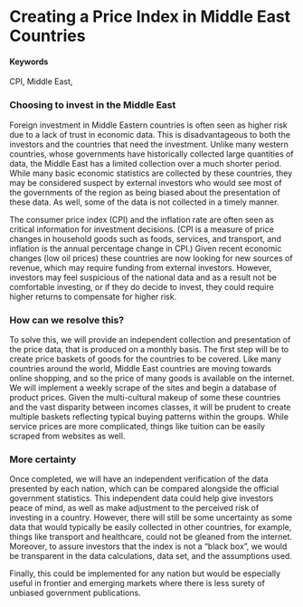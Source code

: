 # Creating a Price Index in  Middle East Countries

#### Keywords

CPI, Middle East,

### Choosing to invest in the Middle East
Foreign investment in Middle Eastern countries is often seen as higher risk due to a lack of trust in economic data.  This is disadvantageous to both the investors and the countries that need the investment.  Unlike many western countries, whose governments have historically collected large quantities of data, the Middle East has a limited collection over a much shorter period.  While many basic economic statistics are collected by these countries, they may be considered suspect by external investors who would see most of the governments of the region as being biased about the presentation of these data.  As well, some of the data is not collected in a timely manner.

The consumer price index (CPI) and the inflation rate are often seen as critical information for investment decisions.  (CPI is a measure of price changes in household goods such as foods, services, and transport, and inflation is the annual percentage change in CPI.)  Given recent economic changes (low oil prices) these countries are now looking for new sources of revenue, which may require funding from external investors.  However, investors may feel suspicious of the national data and as a result not be comfortable investing, or if they do decide to invest, they could require higher returns to compensate for higher risk. 

### How can we resolve this?
To solve this, we will provide an independent collection and presentation of the price data,  that is produced on a monthly basis.  The first step will be to create price baskets of goods for the countries to be covered.  Like many countries around the world, Middle East countries are moving towards online shopping, and so the price of many goods is available on the internet.  We will implement a weekly scrape of the sites and begin a database of product prices.  Given the multi-cultural makeup of some these countries and the vast disparity between incomes classes, it will be prudent to create multiple baskets reflecting typical buying patterns within the groups.  While service prices are more complicated, things like tuition can be easily scraped from websites as well. 

### More certainty
Once completed, we will have an independent verification of the data presented by each nation, which can be compared alongside the official government statistics.  This independent data could help give investors peace of mind, as well as make adjustment to the perceived risk of investing in a country.  However, there will still be some uncertainty as some data that would typically be easily collected in other countries, for example, things like transport and healthcare, could not be gleaned from the internet. Moreover, to assure investors that the index is not a “black box”, we would be transparent in the data calculations, data set, and the assumptions used.  

Finally, this could be implemented for any nation but would be especially useful in frontier and emerging markets where there is less surety of unbiased government publications.
